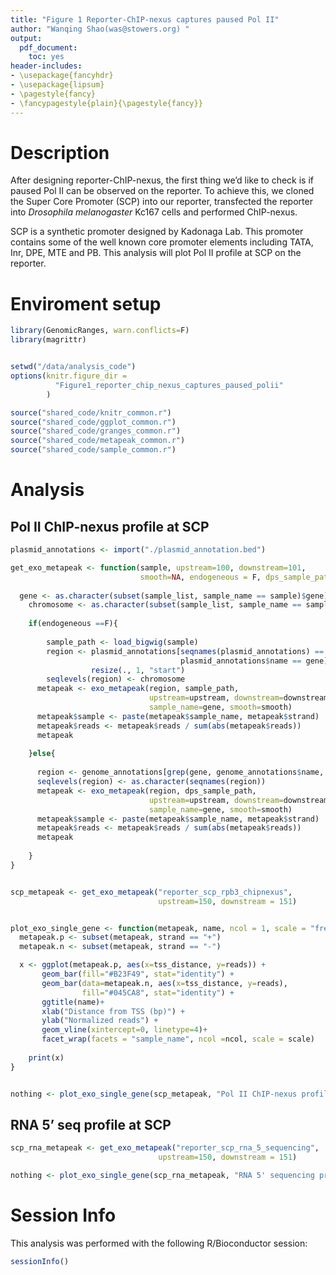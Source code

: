 ```yaml
---
title: "Figure 1 Reporter-ChIP-nexus captures paused Pol II"
author: "Wanqing Shao(was@stowers.org) "
output:
  pdf_document:
    toc: yes
header-includes:
- \usepackage{fancyhdr}
- \usepackage{lipsum}
- \pagestyle{fancy}
- \fancypagestyle{plain}{\pagestyle{fancy}}
---
```


# Description

After designing reporter-ChIP-nexus, the first thing we'd like to check is if paused Pol II can be observed on the reporter. To achieve this, we cloned the Super Core Promoter (SCP) into our reporter, transfected the reporter into *Drosophila melanogaster* Kc167 cells and performed ChIP-nexus.

SCP is a synthetic promoter designed by Kadonaga Lab. This promoter contains some of the well known core promoter elements including TATA, Inr, DPE, MTE and PB. This analysis will plot Pol II profile at SCP on the reporter.

# Enviroment setup

``` r
library(GenomicRanges, warn.conflicts=F)
library(magrittr)


setwd("/data/analysis_code")
options(knitr.figure_dir = 
          "Figure1_reporter_chip_nexus_captures_paused_polii"
        )

source("shared_code/knitr_common.r")
source("shared_code/ggplot_common.r")
source("shared_code/granges_common.r")
source("shared_code/metapeak_common.r")
source("shared_code/sample_common.r")
```

# Analysis

## Pol II ChIP-nexus profile at SCP

```r
plasmid_annotations <- import("./plasmid_annotation.bed")

get_exo_metapeak <- function(sample, upstream=100, downstream=101, 
                             smooth=NA, endogeneous = F, dps_sample_path=NULL){
	
  gene <- as.character(subset(sample_list, sample_name == sample)$gene)
	chromosome <- as.character(subset(sample_list, sample_name == sample )$chromosome)
	
	if(endogeneous ==F){
	  
	  	sample_path <- load_bigwig(sample)
	  	region <- plasmid_annotations[seqnames(plasmid_annotations) == chromosome & 
	  	                              plasmid_annotations$name == gene] %>%
	  	          resize(., 1, "start")
	    seqlevels(region) <- chromosome
      metapeak <- exo_metapeak(region, sample_path, 
                               upstream=upstream, downstream=downstream, 
                               sample_name=gene, smooth=smooth)
      metapeak$sample <- paste(metapeak$sample_name, metapeak$strand)
      metapeak$reads <- metapeak$reads / sum(abs(metapeak$reads))
      metapeak
      
	}else{
	  
  	  region <- genome_annotations[grep(gene, genome_annotations$name, ignore.case = T)]
  	  seqlevels(region) <- as.character(seqnames(region))
  	  metapeak <- exo_metapeak(region, dps_sample_path, 
  	                           upstream=upstream, downstream=downstream, 
  	                           sample_name=gene, smooth=smooth)
  	  metapeak$sample <- paste(metapeak$sample_name, metapeak$strand)
  	  metapeak$reads <- metapeak$reads / sum(abs(metapeak$reads))
      metapeak
	 
	}
}


scp_metapeak <- get_exo_metapeak("reporter_scp_rpb3_chipnexus", 
                                 upstream=150, downstream = 151)


plot_exo_single_gene <- function(metapeak, name, ncol = 1, scale = "free"){
  metapeak.p <- subset(metapeak, strand == "+")
  metapeak.n <- subset(metapeak, strand == "-")

  x <- ggplot(metapeak.p, aes(x=tss_distance, y=reads)) + 
       geom_bar(fill="#B23F49", stat="identity") + 
       geom_bar(data=metapeak.n, aes(x=tss_distance, y=reads),
                fill="#045CA8", stat="identity") + 
       ggtitle(name)+ 
       xlab("Distance from TSS (bp)") + 
       ylab("Normalized reads") + 
       geom_vline(xintercept=0, linetype=4)+
       facet_wrap(facets = "sample_name", ncol =ncol, scale = scale)
 
    print(x)
}


nothing <- plot_exo_single_gene(scp_metapeak, "Pol II ChIP-nexus profile at SCP")
```

## RNA 5' seq profile at SCP

```r
scp_rna_metapeak <- get_exo_metapeak("reporter_scp_rna_5_sequencing", 
                                 upstream=150, downstream = 151)

nothing <- plot_exo_single_gene(scp_rna_metapeak, "RNA 5' sequencing profile at SCP")

```

# Session Info

This analysis was performed with the following R/Bioconductor session:

```r
sessionInfo()
```

